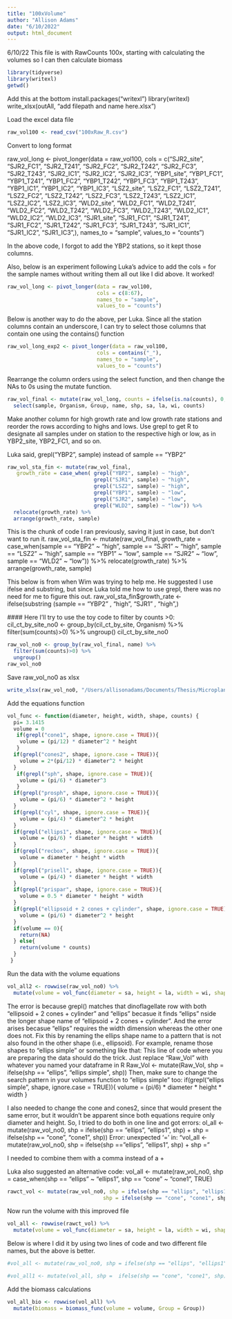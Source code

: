 ```yaml
---
title: "100xVolume"
author: "Allison Adams"
date: "6/10/2022"
output: html_document
---
```

6/10/22
This file is with RawCounts 100x, starting with calculating the volumes so I can then calculate biomass


```r
library(tidyverse)
library(writexl)
getwd()
```
Add this at the bottom
install.packages("writexl")
library(writexl)
write_xlsx(outAll, "add filepath and name here.xlsx")

Load the excel data file
```r
raw_vol100 <- read_csv("100xRaw_R.csv")
```
Convert to long format

raw_vol_long <- pivot_longer(data = raw_vol100,
                             cols = c("SJR2_site", "SJR2_FC1", 
                                      "SJR2_T241", "SJR2_FC2", 
                                      "SJR2_T242", "SJR2_FC3", 
                                      "SJR2_T243", "SJR2_IC1", 
                                      "SJR2_IC2", "SJR2_IC3", 
                                      "YBP1_site", "YBP1_FC1", 
                                      "YBP1_T241", "YBP1_FC2", 
                                      "YBP1_T242", "YBP1_FC3", 
                                      "YBP1_T243", "YBP1_IC1", 
                                      "YBP1_IC2", "YBP1_IC3", 
                                      "LSZ2_site", "LSZ2_FC1", 
                                      "LSZ2_T241", "LSZ2_FC2", 
                                      "LSZ2_T242", "LSZ2_FC3", 
                                      "LSZ2_T243", "LSZ2_IC1", 
                                      "LSZ2_IC2", "LSZ2_IC3",
                                      "WLD2_site", "WLD2_FC1", 
                                      "WLD2_T241", "WLD2_FC2", 
                                      "WLD2_T242", "WLD2_FC3", 
                                      "WLD2_T243", "WLD2_IC1", 
                                      "WLD2_IC2", "WLD2_IC3",
                                      "SJR1_site", "SJR1_FC1", 
                                      "SJR1_T241", "SJR1_FC2", 
                                      "SJR1_T242", "SJR1_FC3", 
                                      "SJR1_T243", "SJR1_IC1", 
                                      "SJR1_IC2", "SJR1_IC3",),
                             names_to = "sample",
                             values_to = "counts")

In the above code, I forgot to add the YBP2 stations, so it kept those columns.

Also, below is an experiment following Luka's advice to add the cols = for the sample names without writing them all out like I did above. It worked!

```r
raw_vol_long <- pivot_longer(data = raw_vol100,
                             cols = c(8:67),
                             names_to = "sample",
                             values_to = "counts")
```

Below is another way to do the above, per Luka. Since all the station columns contain an underscore, I can try to select those columns that contain one using the contains() function
```r
raw_vol_long_exp2 <- pivot_longer(data = raw_vol100,
                             cols = contains("_"),
                             names_to = "sample",
                             values_to = "counts")
```
Rearrange the column orders using the select function, and then change the NAs to 0s using the mutate function.
```r
raw_vol_final <- mutate(raw_vol_long, counts = ifelse(is.na(counts), 0, counts)) %>% 
  select(sample, Organism, Group, name, shp, sa, la, wi, counts)
```
Make another column for high growth rate and low growth rate stations and reorder the rows according to highs and lows. Use grepl to get R to designate all samples under on station to the respective high or low, as in YBP2_site, YBP2_FC1, and so on.

Luka said, grepl("YBP2", sample)
instead of
sample == "YBP2"

```r
raw_vol_sta_fin <- mutate(raw_vol_final, 
   growth_rate = case_when( grepl("YBP2", sample) ~ "high",
                            grepl("SJR1", sample) ~ "high",
                            grepl("LSZ2", sample) ~ "high",
                            grepl("YBP1", sample) ~ "low",
                            grepl("SJR2", sample) ~ "low",
                            grepl("WLD2", sample) ~ "low")) %>% 
  relocate(growth_rate) %>% 
  arrange(growth_rate, sample)
```


This is the chunk of code I ran previously, saving it just in case, but don't want to run it.
raw_vol_sta_fin <- mutate(raw_vol_final, 
   growth_rate = case_when(sample == "YBP2" ~ "high",
                           sample == "SJR1" ~ "high",
                           sample == "LSZ2" ~ "high",
                           sample == "YBP1" ~ "low",
                           sample == "SJR2" ~ "low",
                           sample == "WLD2" ~ "low")) %>% 
  relocate(growth_rate) %>% 
  arrange(growth_rate, sample)
  
This below is from when Wim was trying to help me. He suggested I use ifelse and substring, but since Luka told me how to use grepl, there was no need for me to figure this out.
raw_vol_sta_fin$growth_rate <- 
 ifelse(substring (sample == "YBP2" , "high",
        "SJR1" , "high",)
        
 #### Here I'll try to use the toy code to filter by counts >0:
 cil_ct_by_site_no0 <- group_by(cil_ct_by_site, Organism) %>% 
  filter(sum(counts)>0) %>% 
  ungroup()
cil_ct_by_site_no0  

```r
raw_vol_no0 <- group_by(raw_vol_final, name) %>% 
  filter(sum(counts)>0) %>% 
  ungroup()
raw_vol_no0
```
Save raw_vol_no0 as xlsx
```r
write_xlsx(raw_vol_no0, "/Users/allisonadams/Documents/Thesis/Microplankton/R Work/100x June 2022/Raw_Vol.xlsx")
```

Add the equations function

```r
vol_func <- function(diameter, height, width, shape, counts) {
  pi= 3.1415
  volume = 0
   if(grepl("cone1", shape, ignore.case = TRUE)){
    volume = (pi/12) * diameter^2 * height
   }
  if(grepl("cones2", shape, ignore.case = TRUE)){
    volume = 2*(pi/12) * diameter^2 * height
  }
   if(grepl("sph", shape, ignore.case = TRUE)){
    volume = (pi/6) * diameter^3
   } 
  if(grepl("prosph", shape, ignore.case = TRUE)){
    volume = (pi/6) * diameter^2 * height
  }
  if(grepl("cyl", shape, ignore.case = TRUE)){
    volume = (pi/4) * diameter^2 * height
  }
  if(grepl("ellips1", shape, ignore.case = TRUE)){
    volume = (pi/6) * diameter * height * width
  }
  if(grepl("recbox", shape, ignore.case = TRUE)){
    volume = diameter * height * width
  }
  if(grepl("prisell", shape, ignore.case = TRUE)){
    volume = (pi/4) * diameter * height * width
  }
  if(grepl("prispar", shape, ignore.case = TRUE)){
    volume = 0.5 * diameter * height * width
  }
  if(grepl("ellipsoid + 2 cones + cylinder", shape, ignore.case = TRUE)){
    volume = (pi/6) * diameter^2 * height
  }
  if(volume == 0){
    return(NA)
  } else{
    return(volume * counts)
  }
 }
```

Run the data with the volume equations
```r
vol_all2 <- rowwise(raw_vol_no0) %>% 
  mutate(volume = vol_func(diameter = sa, height = la, width = wi, shape = shp, counts = counts))
```
The error is because grepl() matches that dinoflagellate row with both "ellipsoid + 2 cones + cylinder" and "ellips" becasue it finds "ellips" nside the longer shape name of "ellipsoid + 2 cones + cylinder". And the error arises becasue "ellips" requires the width dimension whereas the other one does not. Fix this by renaming the ellips shape name to a pattern that is not  also found in the other shape (i.e., ellipsoid). For example, rename those shapes to “ellips simple” or something like that:
This line of code where you are preparing the data should do the trick. Just replace “Raw_Vol” with whatever you named your dataframe in R
Raw_Vol <- mutate(Raw_Vol, shp = ifelse(shp == "ellips", "ellips simple", shp))
Then, make sure to change the search pattern in your volumes function to “ellips simple” too:
if(grepl("ellips simple", shape, ignore.case = TRUE)){
    volume = (pi/6) * diameter * height * width
  }
  
  
  I also needed to change the cone and cones2, since that would present the same error, but it wouldn't be apparent since both equations require only diameter and height. So, I tried to do both in one line and got errors: ol_all <- mutate(raw_vol_no0, shp = ifelse(shp == "ellips", "ellips1", shp) +  shp = ifelse(shp == "cone", "cone1", shp))
Error: unexpected '=' in:
"vol_all <- mutate(raw_vol_no0, shp = ifelse(shp == "ellips", "ellips1", shp) + shp ="
                    
I needed to combine them with a comma instead of a +

Luka also suggested an alternative code: vol_all <- mutate(raw_vol_no0, shp = case_when(shp == "ellips" ~ "ellips1", shp == "cone" ~ "cone1", TRUE)

```r
rawct_vol <- mutate(raw_vol_no0, shp = ifelse(shp == "ellips", "ellips1", shp),
                               shp = ifelse(shp == "cone", "cone1", shp))
```
 Now run the volume with this improved file
 
```r
vol_all <- rowwise(rawct_vol) %>% 
  mutate(volume = vol_func(diameter = sa, height = la, width = wi, shape = shp, counts = counts))
```
 
 
 Below is where I did it by using two lines of code and two different file names, but the above is better.
```r
#vol_all <- mutate(raw_vol_no0, shp = ifelse(shp == "ellips", "ellips1", shp))

#vol_all1 <- mutate(vol_all, shp =  ifelse(shp == "cone", "cone1", shp))
```

Add the biomass calculations   
```r
vol_all_bio <- rowwise(vol_all) %>% 
  mutate(biomass = biomass_func(volume = volume, Group = Group))
```

